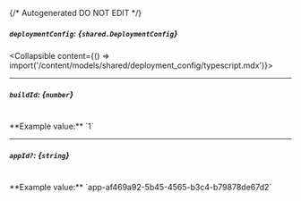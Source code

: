 {/* Autogenerated DO NOT EDIT  */}

##### `deploymentConfig`: *{`shared.DeploymentConfig`}*
<Collapsible content={() => import('/content/models/shared/deployment_config/typescript.mdx')}>
</Collapsible>

---
##### `buildId`: *{`number`}*
<br/>
**Example value:** `1`

---
##### `appId?`: *{`string`}*
<br/>
**Example value:** `app-af469a92-5b45-4565-b3c4-b79878de67d2`

